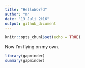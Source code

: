 ```yaml
---
title: "HelloWorld"
author: "m"
date: "13 Juli 2016"
output: github_document
---
```


```r
knitr::opts_chunk$set(echo = TRUE)
```

Now I'm flying on my own.

```r
library(gapminder)
summary(gapminder)
```
